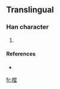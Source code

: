 ==Translingual==

===Han character===
{{Han char|rn=75|rad=木|as=08|sn=12|four=|canj=木十月一 (DJBM), X木十月一 (XDJBM)}}

# {{defn|Han|sort=木08}}

====References====
* {{Han ref|kx=0537.131|hdz=21238.081|uh=692C|ud=26924}}

[[fr:椬]]